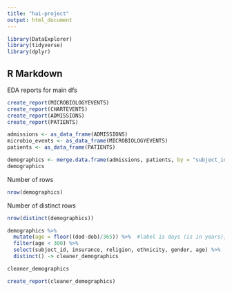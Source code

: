```yaml
---
title: "hai-project"
output: html_document
---
```


```r
library(DataExplorer)
library(tidyverse)
library(dplyr)
```

## R Markdown

EDA reports for main dfs
```r
create_report(MICROBIOLOGYEVENTS)
create_report(CHARTEVENTS)
create_report(ADMISSIONS)
create_report(PATIENTS)
```

```r
admissions <- as_data_frame(ADMISSIONS)
microbio_events <- as_data_frame(MICROBIOLOGYEVENTS)
patients <- as_data_frame(PATIENTS)
```

```r
demographics <- merge.data.frame(admissions, patients, by = "subject_id")
demographics
```
Number of rows
```r
nrow(demographics)
```

Number of distinct rows
```r
nrow(distinct(demographics))
```

```r
demographics %>% 
  mutate(age = floor((dod-dob)/365)) %>%  #label is days (is in years), 9 people are >=300 years old?
  filter(age < 300) %>% 
  select(subject_id, insurance, religion, ethnicity, gender, age) %>% 
  distinct() -> cleaner_demographics

cleaner_demographics
```

```r
create_report(cleaner_demographics)
```




